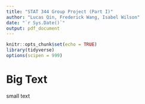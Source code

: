 ```yaml
---
title: "STAT 344 Group Project (Part I)"
author: "Lucas Qin, Frederick Wang, Isabel Wilson"
date: "`r Sys.Date()`"
output: pdf_document
---
```


```r
knitr::opts_chunk$set(echo = TRUE)
library(tidyverse)
options(scipen = 999)
```

# Big Text

small text
